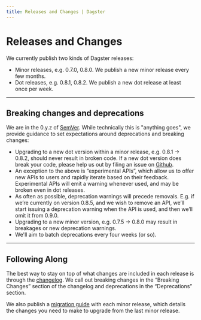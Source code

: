 ```yaml
---
title: Releases and Changes | Dagster
---
```


# Releases and Changes

We currently publish two kinds of Dagster releases:

- Minor releases, e.g. 0.7.0, 0.8.0. We publish a new minor release every few months.
- Dot releases, e.g. 0.8.1, 0.8.2. We publish a new dot release at least once per week.

---

## Breaking changes and deprecations

We are in the 0.y.z of [SemVer](https://semver.org/). While technically this is "anything goes", we provide guidance to set expectations around deprecations and breaking changes:

- Upgrading to a new dot version within a minor release, e.g. 0.8.1 → 0.8.2, should never result in broken code. If a new dot version does break your code, please help us out by filing an issue on [Github](https://github.com/dagster-io/dagster/issues).
- An exception to the above is “experimental APIs”, which allow us to offer new APIs to users and rapidly iterate based on their feedback. Experimental APIs will emit a warning whenever used, and may be broken even in dot releases.
- As often as possible, deprecation warnings will precede removals. E.g. if we’re currently on version 0.8.5, and we wish to remove an API, we’ll start issuing a deprecation warning when the API is used, and then we’ll omit it from 0.9.0.
- Upgrading to a new minor version, e.g. 0.7.5 → 0.8.0 may result in breakages or new deprecation warnings.
- We'll aim to batch deprecations every four weeks (or so).

---

## Following Along

The best way to stay on top of what changes are included in each release is through the [changelog](https://docs.dagster.io/changelog). We call out breaking changes in the “Breaking Changes” section of the changelog and deprecations in the “Deprecations” section.

We also publish a [migration guide](https://docs.dagster.io/migration) with each minor release, which details the changes you need to make to upgrade from the last minor release.
